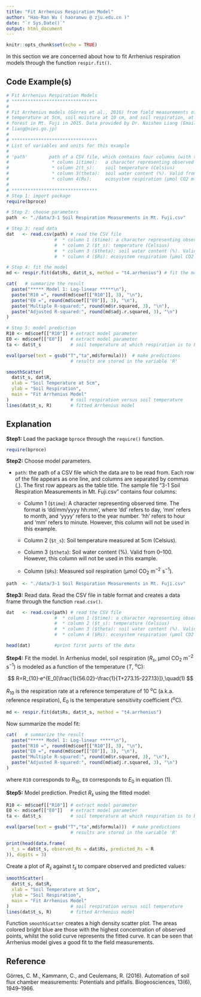 ```yaml
---
title: "Fit Arrhenius Respiration Model"
author: "Hao-Ran Wu ( haoranwu @ zju.edu.cn )"
date: "`r Sys.Date()`"
output: html_document
---
```


```r
knitr::opts_chunk$set(echo = TRUE)
```

In this section we are concerned about how to fit Arrhenius respiration models through the function `respir.fit()`.

## Code Example(s)

```r
# Fit Arrhenius Respiration Models
# ********************************
#
# Fit Arrhenius models (Görres et al., 2016) from field measurements of soil
# temperature at 5cm, soil moisture at 10 cm, and soil respiration, at a larch
# forest in Mt. Fuji in 2015. Data provided by Dr. Naishen Liang (Email: 
# liang@nies.go.jp)
#
# ********************************
# List of variables and units for this example
#
# 'path'        path of a CSV file, which contains four columns (with table titles)
#                * column 1(time):   a character representing observed time
#                * column 2(t_s):    soil temperature (Celsius)
#                * column 3(theta):  soil water content (%). Valid from 0-100
#                * column 4(Rs):     ecosystem respiration (µmol CO2 m−2 s−1)
#
# ********************************
# Step 1: import package
require(bproce)

# Step 2: choose parameters
path  <- "./data/3-1 Soil Respiration Measurements in Mt. Fuji.csv"

# Step 3: read data
dat   <- read.csv(path) # read the CSV file
                  #  * column 1 ($time): a character representing observed time
                  #  * column 2 ($t_s): temperature (Celsius)
                  #  * column 3 ($theta): soil water content (%). Valid from 0-100
                  #  * column 4 ($Rs): ecosystem respiration (µmol CO2 m−2 s−1)

# Step 4: fit the model
md <- respir.fit(dat$Rs, dat$t_s, method = "t4.arrhenius") # fit the model

cat(   # summarize the result
  paste("***** Model 1: Log-linear *****\n"),
  paste("R10 =", round(md$coef[["R10"]], 3), "\n"),
  paste("E0 =", round(md$coef[["E0"]], 3), "\n"),
  paste("Multiple R-squared:", round(md$r.squared, 3), "\n"),
  paste("Adjusted R-squared:", round(md$adj.r.squared, 3), "\n")
)

# Step 5: model prediction
R10 <- md$coef[["R10"]] # extract model parameter
E0 <- md$coef[["E0"]]   # extract model parameter
ta <- dat$t_s           # soil temperature at which respiration is to be predicted

eval(parse(text = gsub("T","ta",md$formula)))  # make predictions
                        # results are stored in the variable 'R'

smoothScatter(
  dat$t_s, dat$R,
  xlab = "Soil Temperature at 5cm",
  ylab = "Soil Respiration",
  main = "Fit Arrhenius Model"
)                       # soil respiration versus soil temperature
lines(dat$t_s, R)       # fitted Arrhenius model
```

## Explanation

**Step1:** Load the package `bproce` through the `require()` function.

```r
require(bproce)
```

**Step2:** Choose model parameters.

-   `path`: the path of a CSV file which the data are to be read from. Each row of the file appears as one line, and columns are separated by commas (,). The first row appears as the table title. The sample file "3-1 Soil Respiration Measurements in Mt. Fuji.csv" contains four columns:

    -   Column 1 (`$time`): A character representing observed time. The format is 'dd/mm/yyyy hh:mm', where 'dd' refers to day, 'mm' refers to month, and 'yyyy' refers to the year number. 'hh' refers to hour and 'mm' refers to minute. However, this column will not be used in this example.

    -   Column 2 (`$t_s`): Soil temperature measured at 5cm (Celsius).

    -   Column 3 (`$theta`): Soil water content (%). Valid from 0--100. However, this column will not be used in this example.

    -   Column (`$Rs`): Measured soil respiration (µmol CO~2~ m^−2^ s^−1^).

```r
path  <- "./data/3-1 Soil Respiration Measurements in Mt. Fuji.csv"
```

**Step3:** Read data. Read the CSV file in table format and creates a data frame through the function `read.csv()`.

```r
dat   <- read.csv(path) # read the CSV file
                  #  * column 1 ($time): a character representing observed time
                  #  * column 2 ($t_s): temperature (Celsius)
                  #  * column 3 ($theta): soil water content (%). Valid from 0-100
                  #  * column 4 ($Rs): ecosystem respiration (µmol CO2 m−2 s−1)

head(dat)         #print first parts of the data
```

**Step4:** Fit the model. In Arrhenius model, soil respiration ($R_s$, µmol CO~2~ m^−2^ s^−1^) is modeled as a function of the temperature ($T$, ^o^C):

$$
R=R_{10}·e^{E_0[\frac{1}{56.02}-\frac{1}{T+273.15-227.13}]},\quad(1)
$$

$R_{10}$ is the respiration rate at a reference temperature of 10 ^o^C (a.k.a. reference respiration), $E_0$ is the temperature sensitivity coefficient (^o^C).

```r
md <- respir.fit(dat$Rs, dat$t_s, method = "t4.arrhenius")
```

Now summarize the model fit:

```r
cat(   # summarize the result
  paste("***** Model 1: Log-linear *****\n"),
  paste("R10 =", round(md$coef[["R10"]], 3), "\n"),
  paste("E0 =", round(md$coef[["E0"]], 3), "\n"),
  paste("Multiple R-squared:", round(md$r.squared, 3), "\n"),
  paste("Adjusted R-squared:", round(md$adj.r.squared, 3), "\n")
)
```

where `R10` corresponds to $R_{10}$, `E0` corresponds to $E_0$ in equation (1).

**Step5:** Model prediction. Predict $R_s$ using the fitted model:

```r
R10 <- md$coef[["R10"]] # extract model parameter
E0 <- md$coef[["E0"]]   # extract model parameter
ta <- dat$t_s           # soil temperature at which respiration is to be predicted

eval(parse(text = gsub("T","ta",md$formula)))  # make predictions
                        # results are stored in the variable 'R'

print(head(data.frame(
  t_s = dat$t_s, observed_Rs = dat$Rs, predicted_Rs = R
)), digits = 3)
```

Create a plot of $R_s$ against $t_s$ to compare observed and predicted values:

```r
smoothScatter(
  dat$t_s, dat$R,
  xlab = "Soil Temperature at 5cm",
  ylab = "Soil Respiration",
  main = "Fit Arrhenius Model"
)                       # soil respiration versus soil temperature
lines(dat$t_s, R)       # fitted Arrhenius model
```

Function `smoothScatter` creates a high density scatter plot. The areas colored bright blue are those with the highest concentration of observed points, whilst the solid curve represents the fitted curve. It can be seen that Arrhenius model gives a good fit to the field measurements.

## Reference

Görres, C. M., Kammann, C., and Ceulemans, R. (2016). Automation of soil flux chamber measurements: Potentials and pitfalls. Biogeosciences, 13(6), 1949--1966.
